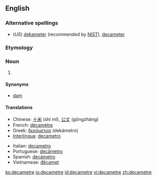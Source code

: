 ==English==

===Alternative spellings===
* (''US'') [[dekameter]] (recommended by [[w:NIST|NIST]]), [[decameter]]

===Etymology===
{{prefix|deca|metre}}

===Noun===
{{en-noun}}

# {{SI-unit|deca|metre|length}}

====Synonyms====
*[[dam]]

====Translations====
{{trans-top|the length of 10 metres}}
* Chinese: [[十米]] (shí mǐ), [[公丈]] (gōngzhàng)
* French: [[décamètre]] {{m}}
* Greek: [[δεκάμετρο]] {{n}} (dekámetro)
* [[Interlingua]]: [[decametro]]
{{trans-mid}}
* Italian: [[decametro]] {{m}}
* Portuguese: [[decâmetro]] {{m}}
* Spanish: [[decámetro]] {{m}}
* Vietnamese: [[đêcamet]]
{{trans-bottom}}

[[ko:decametre]]
[[io:decametre]]
[[id:decametre]]
[[vi:decametre]]
[[zh:decametre]]
